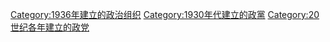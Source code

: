 {{Cat topic in year|topic=建立的政黨|year=1936}}

[[Category:1936年建立的政治组织|Category:1936年建立的政治组织]]
[[Category:1930年代建立的政黨|Category:1930年代建立的政黨]]
[[Category:20世纪各年建立的政党|Category:20世纪各年建立的政党]]